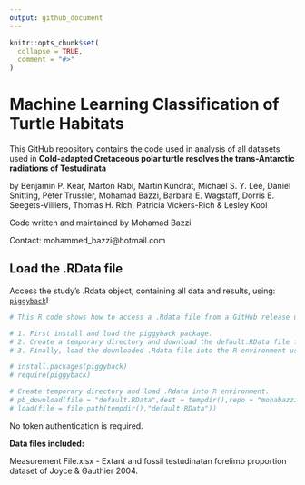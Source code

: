 ---
output: github_document
---

<!-- README.md is generated from README.Rmd. -->

```{r, include = FALSE}
knitr::opts_chunk$set(
  collapse = TRUE,
  comment = "#>"
)
```

# Machine Learning Classification of Turtle Habitats

<!-- badges: start -->
<!-- badges: end -->

This GitHub repository contains the code used in analysis of all datasets used in __Cold-adapted Cretaceous polar turtle resolves the trans-Antarctic radiations of Testudinata__

by Benjamin P. Kear, Márton Rabi, Martin Kundrát, Michael S. Y. Lee, Daniel Snitting,
Peter Trussler, Mohamad Bazzi, Barbara E. Wagstaff, Dorris E. Seegets-Villiers, Thomas H. Rich, Patricia Vickers-Rich & Lesley Kool

Code written and maintained by Mohamad Bazzi

Contact: mohammed_bazzi@hotmail.com

## Load the .RData file

Access the study's .Rdata object, containing all data and results, using: [`piggyback`](https://github.com/ropensci/piggyback)!

```{r}
# This R code shows how to access a .Rdata file from a GitHub release using the piggyback package.

# 1. First install and load the piggyback package.
# 2. Create a temporary directory and download the default.RData file from the specified GitHub repository release version using the pb_download() function.
# 3. Finally, load the downloaded .Rdata file into the R environment using the load() function.

# install.packages(piggyback)
# require(piggyback)

# Create temporary directory and load .Rdata into R environment.
# pb_download(file = "default.RData",dest = tempdir(),repo = "mohabazzi/Turtle-Project-2023",tag = "v1.0.0")
# load(file = file.path(tempdir(),"default.RData"))
```

No token authentication is required.

**Data files included:**

Measurement File.xlsx - Extant and fossil testudinatan forelimb proportion dataset of Joyce & Gauthier 2004.
